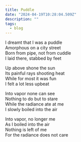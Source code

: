 ```yaml
---
title: Puddle
date: "2024-04-19T10:28:04.509Z"
description: ""
tags:
  - blog
---
```


I dreamt that I was a puddle\
Amorphous on a city street\
Born from pipe, not from cuddle\
I laid there, stabbed by feet

Up above shone the sun\
Its painful rays shooting heat\
While for most it was fun\
I felt a lot less upbeat

Into vapor none can see\
Nothing to do but to stare\
While the radiance ate at me\
I slowly boiled into the air

Into vapor, no longer me\
As I boiled into the air\
Nothing is left of me\
For the radiance does not care
